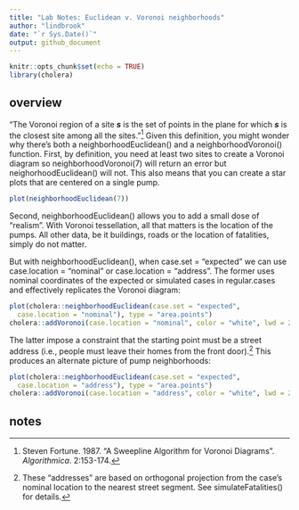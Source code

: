 ```yaml
---
title: "Lab Notes: Euclidean v. Voronoi neighborhoods"
author: "lindbrook"
date: "`r Sys.Date()`"
output: github_document
---
```


```r
knitr::opts_chunk$set(echo = TRUE)
library(cholera)
```

## overview

"The Voronoi region of a site **_s_** is the set of points in the plane for which **_s_** is the closest site among all the sites."^[Steven Fortune. 1987. "A Sweepline Algorithm for Voronoi Diagrams". _Algorithmica_. 2:153-174.] Given this definition, you might wonder why there's both a neighborhoodEuclidean() and a neighborhoodVoronoi() function. First, by definition, you need at least two sites to create a Voronoi diagram so neighborhoodVoronoi(7) will return an error but neighorhoodEuclidean() will not. This also means that you can create a star plots that are centered on a single pump.

```r
plot(neighborhoodEuclidean(7))
```

Second, neighborhoodEuclidean() allows you to add a small dose of "realism". With Voronoi tessellation, all that matters is the location of the pumps. All other data, be it buildings, roads or the location of fatalities, simply do not matter.

But with neighborhoodEuclidean(), when case.set = "expected" we can use case.location = "nominal" or case.location = "address". The former uses nominal coordinates of the expected or simulated cases in regular.cases and effectively replicates the Voronoi diagram:

```r
plot(cholera::neighborhoodEuclidean(case.set = "expected",
  case.location = "nominal"), type = "area.points")
cholera::addVoronoi(case.location = "nominal", color = "white", lwd = 2)
```

The latter impose a constraint that the starting point must be a street address (i.e., people must leave their homes from the front door).^[These "addresses" are based on orthogonal projection from the case's nominal location to the nearest street segment. See simulateFatalities() for details.] This produces an alternate picture of pump neighborhoods:

```r
plot(cholera::neighborhoodEuclidean(case.set = "expected",
  case.location = "address"), type = "area.points")
cholera::addVoronoi(case.location = "address", color = "white", lwd = 2)
```

## notes
